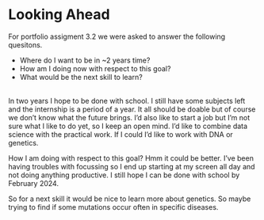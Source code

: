 # Looking Ahead

For portfolio assigment 3.2 we were asked to answer the following quesitons.
<br/>

* Where do I want to be in ~2 years time?
* How am I doing now with respect to this goal?
* What would be the next skill to learn?

<br/>
In two years I hope to be done with school. I still have some subjects left and the internship is a period of a year. It all should be doable but of course we don't know what the future brings. I'd also like to start a job but I'm not sure what I like to do yet, so I keep an open mind. I'd like to combine data science with the practical work. If I could I'd like to work with DNA or genetics.
<br/>

How I am doing with respect to this goal? Hmm it could be better. I've been having troubles with focussing so I end up starting at my screen all day and not doing anything productive. I still hope I can be done with school by February 2024.
<br/>

So for a next skill it would be nice to learn more about genetics. So maybe trying to find if some mutations occur often in specific diseases.